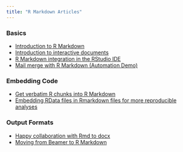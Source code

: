 ```yaml
---
title: "R Markdown Articles"
---
```


### Basics

* [Introduction to R Markdown](articles_intro.html)
* [Introduction to interactive documents](articles_interactive.html)
* [R Markdown integration in the RStudio IDE](articles_integration.html)
* [Mail merge with R Markdown (Automation Demo)](articles_mail_merge.html)

### Embedding Code

* [Get verbatim R chunks into R Markdown](articles_verbatim.html)
* [Embedding RData files in Rmarkdown files for more reproducible analyses](articles_rdata.html)

### Output Formats

* [Happy collaboration with Rmd to docx](articles_docx.html)
* [Moving from Beamer to R Markdown](articles_beamer.html)

